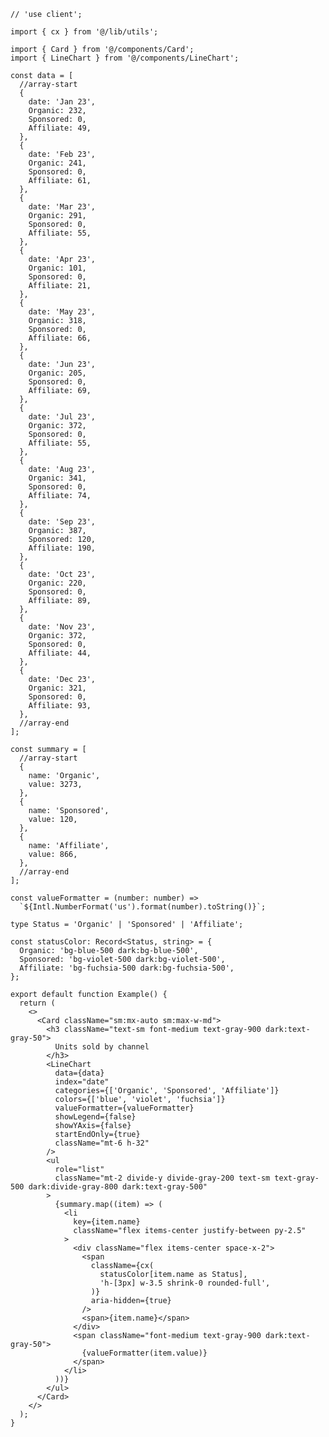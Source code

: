 ````tsx
// 'use client';

import { cx } from '@/lib/utils';

import { Card } from '@/components/Card';
import { LineChart } from '@/components/LineChart';

const data = [
  //array-start
  {
    date: 'Jan 23',
    Organic: 232,
    Sponsored: 0,
    Affiliate: 49,
  },
  {
    date: 'Feb 23',
    Organic: 241,
    Sponsored: 0,
    Affiliate: 61,
  },
  {
    date: 'Mar 23',
    Organic: 291,
    Sponsored: 0,
    Affiliate: 55,
  },
  {
    date: 'Apr 23',
    Organic: 101,
    Sponsored: 0,
    Affiliate: 21,
  },
  {
    date: 'May 23',
    Organic: 318,
    Sponsored: 0,
    Affiliate: 66,
  },
  {
    date: 'Jun 23',
    Organic: 205,
    Sponsored: 0,
    Affiliate: 69,
  },
  {
    date: 'Jul 23',
    Organic: 372,
    Sponsored: 0,
    Affiliate: 55,
  },
  {
    date: 'Aug 23',
    Organic: 341,
    Sponsored: 0,
    Affiliate: 74,
  },
  {
    date: 'Sep 23',
    Organic: 387,
    Sponsored: 120,
    Affiliate: 190,
  },
  {
    date: 'Oct 23',
    Organic: 220,
    Sponsored: 0,
    Affiliate: 89,
  },
  {
    date: 'Nov 23',
    Organic: 372,
    Sponsored: 0,
    Affiliate: 44,
  },
  {
    date: 'Dec 23',
    Organic: 321,
    Sponsored: 0,
    Affiliate: 93,
  },
  //array-end
];

const summary = [
  //array-start
  {
    name: 'Organic',
    value: 3273,
  },
  {
    name: 'Sponsored',
    value: 120,
  },
  {
    name: 'Affiliate',
    value: 866,
  },
  //array-end
];

const valueFormatter = (number: number) =>
  `${Intl.NumberFormat('us').format(number).toString()}`;

type Status = 'Organic' | 'Sponsored' | 'Affiliate';

const statusColor: Record<Status, string> = {
  Organic: 'bg-blue-500 dark:bg-blue-500',
  Sponsored: 'bg-violet-500 dark:bg-violet-500',
  Affiliate: 'bg-fuchsia-500 dark:bg-fuchsia-500',
};

export default function Example() {
  return (
    <>
      <Card className="sm:mx-auto sm:max-w-md">
        <h3 className="text-sm font-medium text-gray-900 dark:text-gray-50">
          Units sold by channel
        </h3>
        <LineChart
          data={data}
          index="date"
          categories={['Organic', 'Sponsored', 'Affiliate']}
          colors={['blue', 'violet', 'fuchsia']}
          valueFormatter={valueFormatter}
          showLegend={false}
          showYAxis={false}
          startEndOnly={true}
          className="mt-6 h-32"
        />
        <ul
          role="list"
          className="mt-2 divide-y divide-gray-200 text-sm text-gray-500 dark:divide-gray-800 dark:text-gray-500"
        >
          {summary.map((item) => (
            <li
              key={item.name}
              className="flex items-center justify-between py-2.5"
            >
              <div className="flex items-center space-x-2">
                <span
                  className={cx(
                    statusColor[item.name as Status],
                    'h-[3px] w-3.5 shrink-0 rounded-full',
                  )}
                  aria-hidden={true}
                />
                <span>{item.name}</span>
              </div>
              <span className="font-medium text-gray-900 dark:text-gray-50">
                {valueFormatter(item.value)}
              </span>
            </li>
          ))}
        </ul>
      </Card>
    </>
  );
}

````